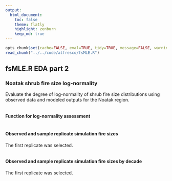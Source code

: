 ```yaml
---
output:
  html_document:
    toc: false
    theme: flatly
    highlight: zenburn
    keep_md: true
---
```


```r
opts_chunk$set(cache=FALSE, eval=TRUE, tidy=TRUE, message=FALSE, warning=FALSE, dpi=300, fig.height=7, fig.width=10.5)
read_chunk("../../code/alfresco/fsMLE.R")
```

##
##
## fsMLE.R EDA part 2
### Noatak shrub fire size log-normality

Evaluate the degree of log-normality of shrub fire size distributions using observed data and modeled outputs for the Noatak region.

```r
```

#### Function for log-normality assessment

```r
```

#### Observed and sample replicate simulation fire sizes

The first replicate was selected.

```r
```

#### Observed and sample replicate simulation fire sizes by decade

The first replicate was selected.

```r
```
